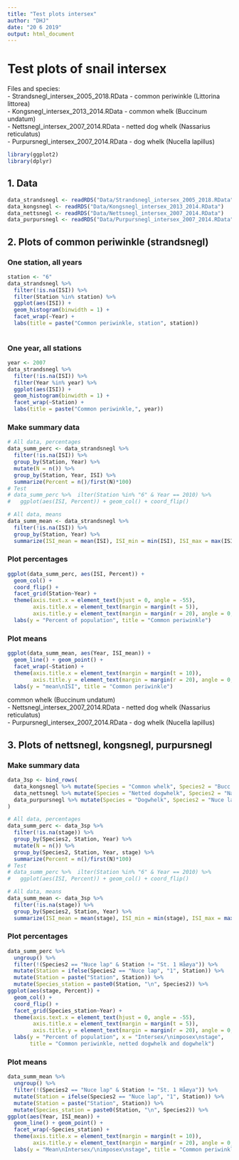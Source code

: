 ```yaml
---
title: "Test plots intersex"
author: "DHJ"
date: "20 6 2019"
output: html_document
---
```


# Test plots of snail intersex  
  
Files and species:  
    - Strandsnegl_intersex_2005_2018.RData  - common periwinkle (Littorina littorea)  
    - Kongsnegl_intersex_2013_2014.RData    - common whelk (Buccinum undatum)   
    - Nettsnegl_intersex_2007_2014.RData    - netted dog whelk (Nassarius reticulatus)  
    - Purpursnegl_intersex_2007_2014.RData  - dog whelk (Nucella lapillus)  

```r
library(ggplot2)
library(dplyr)
```

## 1. Data
```r
data_strandsnegl <- readRDS("Data/Strandsnegl_intersex_2005_2018.RData")
data_kongsnegl <- readRDS("Data/Kongsnegl_intersex_2013_2014.RData")
data_nettsnegl <- readRDS("Data/Nettsnegl_intersex_2007_2014.RData")
data_purpursnegl <- readRDS("Data/Purpursnegl_intersex_2007_2014.RData")
```

## 2. Plots of common periwinkle (strandsnegl)
### One station, all years
```r
station <- "6"
data_strandsnegl %>%
  filter(!is.na(ISI)) %>%
  filter(Station %in% station) %>%
  ggplot(aes(ISI)) + 
  geom_histogram(binwidth = 1) +
  facet_wrap(~Year) +
  labs(title = paste("Common periwinkle, station", station))
  
```

### One year, all stations
```r
year <- 2007
data_strandsnegl %>%
  filter(!is.na(ISI)) %>%
  filter(Year %in% year) %>%
  ggplot(aes(ISI)) + 
  geom_histogram(binwidth = 1) +
  facet_wrap(~Station) +
  labs(title = paste("Common periwinkle,", year))
```

### Make summary data
```r
# All data, percentages
data_summ_perc <- data_strandsnegl %>%
  filter(!is.na(ISI)) %>%
  group_by(Station, Year) %>%
  mutate(N = n()) %>%
  group_by(Station, Year, ISI) %>%
  summarize(Percent = n()/first(N)*100)
# Test
# data_summ_perc %>%  ilter(Station %in% "6" & Year == 2010) %>% 
#   ggplot(aes(ISI, Percent)) + geom_col() + coord_flip()

# All data, means
data_summ_mean <- data_strandsnegl %>%
  filter(!is.na(ISI)) %>%
  group_by(Station, Year) %>%
  summarize(ISI_mean = mean(ISI), ISI_min = min(ISI), ISI_max = max(ISI))
```

### Plot percentages
```r
ggplot(data_summ_perc, aes(ISI, Percent)) +
  geom_col() + 
  coord_flip() +
  facet_grid(Station~Year) +
  theme(axis.text.x = element_text(hjust = 0, angle = -55),
        axis.title.x = element_text(margin = margin(t = 5)),
        axis.title.y = element_text(margin = margin(r = 20), angle = 0, vjust = 0.5, size = 16)) +
  labs(y = "Percent of population", title = "Common periwinkle")
```

### Plot means
```r
ggplot(data_summ_mean, aes(Year, ISI_mean)) +
  geom_line() + geom_point() + 
  facet_wrap(~Station) +
  theme(axis.title.x = element_text(margin = margin(t = 10)),
        axis.title.y = element_text(margin = margin(r = 20), angle = 0, vjust = 0.5, size = 16)) +
  labs(y = "mean\nISI", title = "Common periwinkle")

```

common whelk (Buccinum undatum)   
    - Nettsnegl_intersex_2007_2014.RData    - netted dog whelk (Nassarius reticulatus)  
    - Purpursnegl_intersex_2007_2014.RData  - dog whelk (Nucella lapillus) 
    
## 3. Plots of nettsnegl, kongsnegl, purpursnegl
### Make summary data
```r
data_3sp <- bind_rows(
  data_kongsnegl %>% mutate(Species = "Common whelk", Species2 = "Bucc und"), 
  data_nettsnegl %>% mutate(Species = "Netted dogwhelk", Species2 = "Nass lap"), 
  data_purpursnegl %>% mutate(Species = "Dogwhelk", Species2 = "Nuce lap")
)

# All data, percentages
data_summ_perc <- data_3sp %>%
  filter(!is.na(stage)) %>%
  group_by(Species2, Station, Year) %>%
  mutate(N = n()) %>%
  group_by(Species2, Station, Year, stage) %>%
  summarize(Percent = n()/first(N)*100)
# Test
# data_summ_perc %>%  ilter(Station %in% "6" & Year == 2010) %>% 
#   ggplot(aes(ISI, Percent)) + geom_col() + coord_flip()

# All data, means
data_summ_mean <- data_3sp %>%
  filter(!is.na(stage)) %>%
  group_by(Species2, Station, Year) %>%
  summarize(ISI_mean = mean(stage), ISI_min = min(stage), ISI_max = max(stage))

```


### Plot percentages
```r
data_summ_perc %>%
  ungroup() %>%
  filter(!(Species2 == "Nuce lap" & Station != "St. 1 Håøya")) %>%
  mutate(Station = ifelse(Species2 == "Nuce lap", "1", Station)) %>%
  mutate(Station = paste("Station", Station)) %>%
  mutate(Species_station = paste0(Station, "\n", Species2)) %>%
ggplot(aes(stage, Percent)) +
  geom_col() + 
  coord_flip() +
  facet_grid(Species_station~Year) +
  theme(axis.text.x = element_text(hjust = 0, angle = -55),
        axis.title.x = element_text(margin = margin(t = 5)),
        axis.title.y = element_text(margin = margin(r = 20), angle = 0, vjust = 0.5, size = 16)) +
  labs(y = "Percent of population", x = "Intersex/\nimposex\nstage", 
       title = "Common periwinkle, netted dogwhelk and dogwhelk")
```


### Plot means
```r
data_summ_mean %>%
  ungroup() %>%
  filter(!(Species2 == "Nuce lap" & Station != "St. 1 Håøya")) %>%
  mutate(Station = ifelse(Species2 == "Nuce lap", "1", Station)) %>%
  mutate(Station = paste("Station", Station)) %>%
  mutate(Species_station = paste0(Station, "\n", Species2)) %>%
ggplot(aes(Year, ISI_mean)) +
  geom_line() + geom_point() + 
  facet_wrap(~Species_station) +
  theme(axis.title.x = element_text(margin = margin(t = 10)),
        axis.title.y = element_text(margin = margin(r = 20), angle = 0, vjust = 0.5, size = 16)) +
  labs(y = "Mean\nIntersex/\nimposex\nstage", title = "Common periwinkle, netted dogwhelk and dogwhelk")

```



